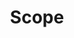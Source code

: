 ---
featured: false
title: "Scope"
description: "A mobile application to focus or what matters"
image: "./banner.png"
skills:
    - Flutter
    - Firebase
    - Figma
external: "https://github.com/robsel118/scope"
github: "https://github.com/robsel118/scope"
internal: ""
---